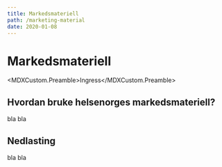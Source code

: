 ```yaml
---
title: Markedsmateriell
path: /marketing-material
date: 2020-01-08
---
```



# Markedsmateriell

<MDXCustom.Preamble>Ingress</MDXCustom.Preamble>

## Hvordan bruke helsenorges markedsmateriell?

bla bla

## Nedlasting

bla bla
